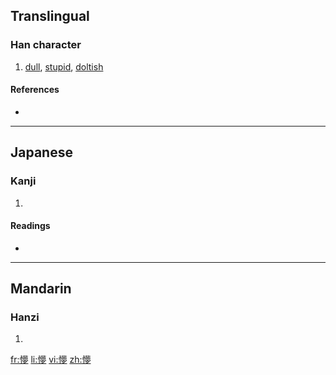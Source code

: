 ==Translingual==

===Han character===
{{Han char|rn=61|rad=心|as=14|sn=17|four=|canj=心廿田弓 (PTWN)}}

# [[dull]], [[stupid]], [[doltish]]

====References====
* {{Han ref|kx=0406.330|dkj=11372|dj=0747.260|hdz=42364.110|uh=61DC|ud=25052}}

----

==Japanese==

===Kanji===
{{ja-kanji|grade=|rs=心14}}

# {{defn|Japanese|sort=心14}}

====Readings====
* {{ja-readings|on=[[ぼう]] (bō), [[もう]] (mō), [[む]] (mu)|kun=[[くらい]] (kurai)}}

----

==Mandarin==

===Hanzi===
{{cmn-hanzi|pin=[[mèng]] ([[meng4]])|wg=meng<sup>4</sup>}}

# {{defn|Mandarin|sort=心14}}

[[fr:懜]]
[[li:懜]]
[[vi:懜]]
[[zh:懜]]